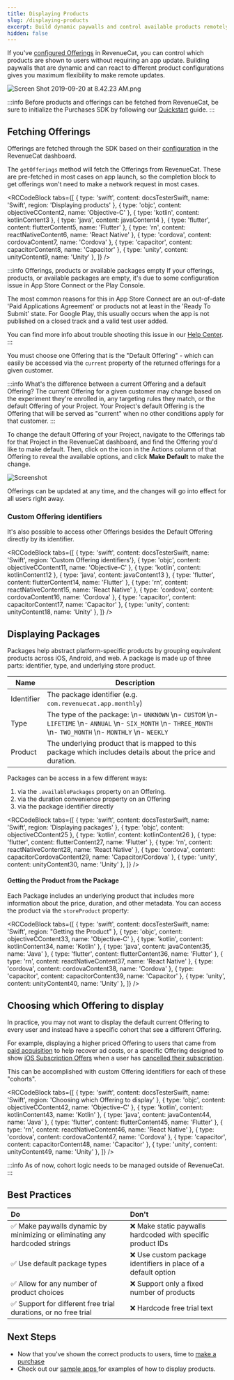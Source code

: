 ```yaml
---
title: Displaying Products
slug: /displaying-products
excerpt: Build dynamic paywalls and control available products remotely
hidden: false
---
```

If you've [configured Offerings](/entitlements) in RevenueCat, you can control which products are shown to users without requiring an app update. Building paywalls that are dynamic and can react to different product configurations gives you maximum flexibility to make remote updates.

![](/images/edbe93c-Screen_Shot_2019-09-20_at_8.42.23_AM_59c150580bdd5ebf10173ddbb9629fc7.png "Screen Shot 2019-09-20 at 8.42.23 AM.png")

:::info
Before products and offerings can be fetched from RevenueCat, be sure to initialize the Purchases SDK by following our [Quickstart](/quickstart) guide.
:::

## Fetching Offerings

Offerings are fetched through the SDK based on their [configuration](/entitlements) in the RevenueCat dashboard.

The `getOfferings` method will fetch the Offerings from RevenueCat. These are pre-fetched in most cases on app launch, so the completion block to get offerings won't need to make a network request in most cases. 


<RCCodeBlock tabs={[
    { type: 'swift', content: docsTesterSwift, name: 'Swift', region: 'Displaying products' },
    { type: 'objc', content: objectiveCContent2, name: 'Objective-C' },
    { type: 'kotlin', content: kotlinContent3 },
    { type: 'java', content: javaContent4 },
    { type: 'flutter', content: flutterContent5, name: 'Flutter' },
    { type: 'rn', content: reactNativeContent6, name: 'React Native' },
    { type: 'cordova', content: cordovaContent7, name: 'Cordova' },
    { type: 'capacitor', content: capacitorContent8, name: 'Capacitor' },
    { type: 'unity', content: unityContent9, name: 'Unity' },
]} />


:::info Offerings, products or available packages empty
If your offerings, products, or available packages are empty, it's due to some configuration issue in App Store Connect or the Play Console. 

The most common reasons for this in App Store Connect are an out-of-date 'Paid Applications Agreement' or products not at least in the 'Ready To Submit' state. For Google Play, this usually occurs when the app is not published on a closed track and a valid test user added.

You can find more info about trouble shooting this issue in our [Help Center](https://support.revenuecat.com/hc/en-us/articles/360041793174).
:::

You must choose one Offering that is the "Default Offering" - which can easily be accessed via the `current` property of the returned offerings for a given customer.

:::info What's the difference between a current Offering and a default Offering?
The current Offering for a given customer may change based on the experiment they're enrolled in, any targeting rules they match, or the default Offering of your Project. Your Project's default Offering is the Offering that will be served as "current" when no other conditions apply for that customer.
:::

To change the default Offering of your Project, navigate to the Offerings tab for that Project in the RevenueCat dashboard, and find the Offering you'd like to make default. Then, click on the icon in the Actions column of that Offering to reveal the available options, and click **Make Default** to make the change.

![Screenshot](/images/7508f4b-Screenshot_2023-12-05_at_10.17.25_PM_4a7403e5b880248ab9c00c129c89edd6.png)


Offerings can be updated at any time, and the changes will go into effect for all users right away.

### Custom Offering identifiers

It's also possible to access other Offerings besides the Default Offering directly by its identifier.


<RCCodeBlock tabs={[
    { type: 'swift', content: docsTesterSwift, name: 'Swift', region: 'Custom Offering identifiers'},
    { type: 'objc', content: objectiveCContent11, name: 'Objective-C' },
    { type: 'kotlin', content: kotlinContent12 },
    { type: 'java', content: javaContent13 },
    { type: 'flutter', content: flutterContent14, name: 'Flutter' },
    { type: 'rn', content: reactNativeContent15, name: 'React Native' },
    { type: 'cordova', content: cordovaContent16, name: 'Cordova' },
    { type: 'capacitor', content: capacitorContent17, name: 'Capacitor' },
    { type: 'unity', content: unityContent18, name: 'Unity' },
]} />


## Displaying Packages

Packages help abstract platform-specific products by grouping equivalent products across iOS, Android, and web. A package is made up of three parts: identifier, type, and underlying store product.

| Name       | Description                                                                                          |
|------------|------------------------------------------------------------------------------------------------------|
| Identifier | The package identifier (e.g. `com.revenuecat.app.monthly`)                                           |
| Type       | The type of the package:  \n- `UNKNOWN`  \n- `CUSTOM`  \n- `LIFETIME`  \n- `ANNUAL`  \n- `SIX_MONTH`  \n- `THREE_MONTH`  \n- `TWO_MONTH`  \n- `MONTHLY`  \n- `WEEKLY` |
| Product    | The underlying product that is mapped to this package which includes details about the price and duration. |


Packages can be access in a few different ways:

1. via the `.availablePackages` property on an Offering.
2. via the duration convenience property on an Offering
3. via the package identifier directly


<RCCodeBlock tabs={[
    { type: 'swift', content: docsTesterSwift, name: 'Swift', region: 'Displaying packages' },
    { type: 'objc', content: objectiveCContent25 },
    { type: 'kotlin', content: kotlinContent26 },
    { type: 'flutter', content: flutterContent27, name: 'Flutter' },
    { type: 'rn', content: reactNativeContent28, name: 'React Native' },
    { type: 'cordova', content: capacitorCordovaContent29, name: 'Capacitor/Cordova' },
    { type: 'unity', content: unityContent30, name: 'Unity' },
]} />


#### Getting the Product from the Package

Each Package includes an underlying product that includes more information about the price, duration, and other metadata. You can access the product via the `storeProduct` property:


<RCCodeBlock tabs={[
    { type: 'swift', content: docsTesterSwift, name: 'Swift', region: "Getting the Product" },
    { type: 'objc', content: objectiveCContent33, name: 'Objective-C' },
    { type: 'kotlin', content: kotlinContent34, name: 'Kotlin' },
    { type: 'java', content: javaContent35, name: 'Java' },
    { type: 'flutter', content: flutterContent36, name: 'Flutter' },
    { type: 'rn', content: reactNativeContent37, name: 'React Native' },
    { type: 'cordova', content: cordovaContent38, name: 'Cordova' },
    { type: 'capacitor', content: capacitorContent39, name: 'Capacitor' },
    { type: 'unity', content: unityContent40, name: 'Unity' },
]} />



## Choosing which Offering to display

In practice, you may not want to display the default current Offering to every user and instead have a specific cohort that see a different Offering.

For example, displaying a higher priced Offering to users that came from [paid acquisition](/attribution) to help recover ad costs, or a specific Offering designed to show [iOS Subscription Offers](/ios-subscription-offers) when a user has [cancelled their subscription](/customer-info#section-get-entitlement-information). 

This can be accomplished with custom Offering identifiers for each of these "cohorts".


<RCCodeBlock tabs={[
    { type: 'swift', content: docsTesterSwift, name: 'Swift', region: 'Choosing which Offering to display' },
    { type: 'objc', content: objectiveCContent42, name: 'Objective-C' },
    { type: 'kotlin', content: kotlinContent43, name: 'Kotlin' },
    { type: 'java', content: javaContent44, name: 'Java' },
    { type: 'flutter', content: flutterContent45, name: 'Flutter' },
    { type: 'rn', content: reactNativeContent46, name: 'React Native' },
    { type: 'cordova', content: cordovaContent47, name: 'Cordova' },
    { type: 'capacitor', content: capacitorContent48, name: 'Capacitor' },
    { type: 'unity', content: unityContent49, name: 'Unity' },
]} />

:::info
As of now, cohort logic needs to be managed outside of RevenueCat.
:::

## Best Practices

| Do                                                                         | Don't                                                         |
| :------------------------------------------------------------------------- | :------------------------------------------------------------ |
| ✅ Make paywalls dynamic by minimizing or eliminating any hardcoded strings | ❌ Make static paywalls hardcoded with specific product IDs    |
| ✅ Use default package types                                                | ❌ Use custom package identifiers in place of a default option |
| ✅ Allow for any number of product choices                                  | ❌ Support only a fixed number of products                     |
| ✅ Support for different free trial durations, or no free trial             | ❌ Hardcode free trial text                                    |

## Next Steps

- Now that you've shown the correct products to users, time to [make a purchase ](/making-purchases)
- Check out our [sample apps ](/sample-apps) for examples of how to display products.
